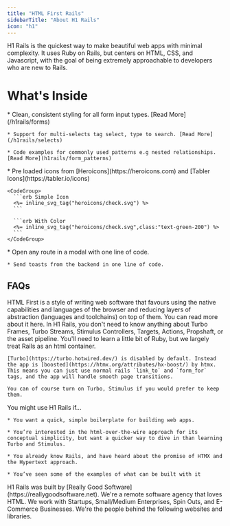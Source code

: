 ```yaml
---
title: "HTML First Rails"
sidebarTitle: "About H1 Rails"
icon: "h1"
---
```


H1 Rails is the quickest way to make beautiful web apps with minimal complexity. It uses Ruby on Rails, but centers on HTML, CSS, and Javascript, with the goal of being extremely approachable to developers who are new to Rails.

# What's Inside

<Tabs>
  <Tab title="Forms">
    * Clean, consistent styling for all form input types. [Read More](/h1rails/forms)

    * Support for multi-selects tag select, type to search. [Read More](/h1rails/selects)

    * Code examples for commonly used patterns e.g nested relationships. [Read More](h1rails/form_patterns)
  </Tab>

  <Tab title="Icons">
    * Pre loaded icons from [Heroicons](https://heroicons.com) and [Tabler Icons](https://tabler.io/icons)

    <CodeGroup>
      ```erb Simple Icon
      <%= inline_svg_tag("heroicons/check.svg") %>
      ```

      ```erb With Color
      <%= inline_svg_tag("heroicons/check.svg",class:"text-green-200") %>
      ```
    </CodeGroup>
  </Tab>

  <Tab title="Modals & Toasts">
    * Open any route in a modal with one line of code.

    * Send toasts from the backend in one line of code.
  </Tab>
</Tabs>

## FAQs

<AccordionGroup>
  <Accordion title="What's HTML First?" defaultOpen={false}>
    HTML First is a style of writing web software that favours using the native capabilities and languages of the browser and reducing layers of abstraction (languages and toolchains) on top of them. You can read more about it here.
  </Accordion>

  <Accordion title="How does H1 Rails differ from normal Rails?" defaultOpen={false}>
    In H1 Rails, you don't need to know anything about Turbo Frames, Turbo Streams, Stimulus Controllers, Targets, Actions, Propshaft, or the asset pipeline. You'll need to learn a little bit of Ruby, but we largely treat Rails as an html container.

    [Turbo](https://turbo.hotwired.dev/) is disabled by default. Instead the app is [boosted](https://htmx.org/attributes/hx-boost/) by htmx. This means you can just use normal rails `link_to` and `form_for` tags, and the app will handle smooth page transitions.

    You can of course turn on Turbo, Stimulus if you would prefer to keep them.
  </Accordion>

  <Accordion title="Why would I use H1 Rails?" defaultOpen={false}>
    You might use H1 Rails if...

    * You want a quick, simple boilerplate for building web apps.

    * You’re interested in the html-over-the-wire approach for its conceptual simplicity, but want a quicker way to dive in than learning Turbo and Stimulus.

    * You already know Rails, and have heard about the promise of HTMX and the Hypertext approach.

    * You’ve seen some of the examples of what can be built with it
  </Accordion>

  <Accordion title="Who is behind H1 Rails?" defaultOpen={false}>
    H1 Rails was built by [Really Good Software](https://reallygoodsoftware.net). We're a remote software agency that loves HTML. We work with Startups, Small/Medium Enterprises, Spin Outs, and E-Commerce Businesses. We're the people behind the following websites and libraries.
  </Accordion>
</AccordionGroup>